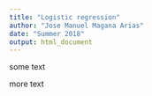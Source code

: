 ```yaml
---
title: "Logistic regression"
author: "Jose Manuel Magana Arias"
date: "Summer 2018"
output: html_document
---
```


some text

more text